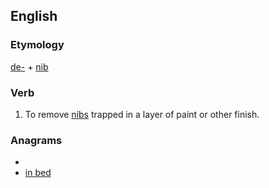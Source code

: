 ==English==

===Etymology===
[[de-]] + [[nib]]

===Verb===
{{en-verb|denibs|denibbing|denibbed}}

# To remove [[nib]]s trapped in a layer of paint or other finish.

===Anagrams===
* {{alphagram|bdein}}
* [[in bed#English|in bed]]